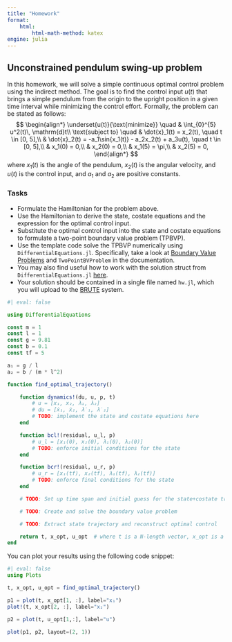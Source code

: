 ```yaml
---
title: "Homework"
format:
    html:
        html-math-method: katex
engine: julia
---
```


## Unconstrained pendulum swing-up problem
In this homework, we will solve a simple continuous optimal control problem using the indirect method. The goal is to find the control input $u(t)$ that brings a simple pendulum from the origin to the upright position in a given time interval while minimizing the control effort. Formally, the problem can be stated as follows:
$$
\begin{align*}
    \underset{u(t)}{\text{minimize}} \quad & \int_{0}^{5} u^2(t)\, \mathrm{d}t\\
    \text{subject to} \quad & \dot{x}_1(t) = x_2(t), \quad t \in [0, 5],\\
    & \dot{x}_2(t) = -a_1\sin{x_1(t)} - a_2x_2(t) + a_3u(t), \quad t \in [0, 5],\\
    & x_1(0) = 0,\\
    & x_2(0) = 0,\\
    & x_1(5) = \pi,\\
    & x_2(5) = 0,
\end{align*}
$$
where $x_1(t)$ is the angle of the pendulum, $x_2(t)$ is the angular velocity, and $u(t)$ is the control input, and $a_1$ and $a_2$ are positive constants. 

### Tasks
- Formulate the Hamiltonian for the problem above.
- Use the Hamiltonian to derive the state, costate equations and the expression for the optimal control input.
- Substitute the optimal control input into the state and costate equations to formulate a two-point boundary value problem (TPBVP).
- Use the template code solve the TPBVP numerically using `DifferentialEquations.jl`. Specifically, take a look at [Boundary Value Problems](https://docs.sciml.ai/DiffEqDocs/stable/tutorials/bvp_example/) and `TwoPointBVProblem` in the documentation.
- You may also find useful how to work with the solution struct from `DifferentialEquations.jl` [here](https://docs.sciml.ai/DiffEqDocs/stable/basics/solution/).
- Your solution should be contained in a single file named `hw.jl`, which you will upload to the [BRUTE](https://cw.felk.cvut.cz/brute) system. 


```julia
#| eval: false

using DifferentialEquations

const m = 1
const l = 1
const g = 9.81
const b = 0.1
const tf = 5

a₁ = g / l
a₂ = b / (m * l^2)

function find_optimal_trajectory()

    function dynamics!(du, u, p, t)
        # u = [x₁, x₂, λ₁, λ₂]
        # du = [ẋ₁, ẋ₂, λ̇₁, λ̇₂]
        # TODO: implement the state and costate equations here
    end

    function bcl!(residual, u_l, p)
        # u_l = [x₁(0), x₂(0), λ₁(0), λ₂(0)]
        # TODO: enforce initial conditions for the state
    end

    function bcr!(residual, u_r, p)
        # u_r = [x₁(tf), x₂(tf), λ₁(tf), λ₂(tf)]
        # TODO: enforce final conditions for the state
    end

    # TODO: Set up time span and initial guess for the state+costate trajectory

    # TODO: Create and solve the boundary value problem

    # TODO: Extract state trajectory and reconstruct optimal control

    return t, x_opt, u_opt  # where t is a N-length vector, x_opt is a 2×N matrix and u_opt is a 1×N matrix
end

```

You can plot your results using the following code snippet:

```julia
#| eval: false
using Plots

t, x_opt, u_opt = find_optimal_trajectory()

p1 = plot(t, x_opt[1, :], label="x₁")
plot!(t, x_opt[2, :], label="x₂")

p2 = plot(t, u_opt[1,:], label="u")

plot(p1, p2, layout=(2, 1))
```